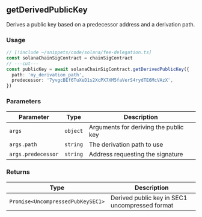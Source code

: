 ## getDerivedPublicKey

Derives a public key based on a predecessor address and a derivation path.

### Usage

```ts twoslash
// [!include ~/snippets/code/solana/fee-delegation.ts]
const solanaChainSigContract = chainSigContract
// ---cut---
const publicKey = await solanaChainSigContract.getDerivedPublicKey({
  path: 'my_derivation_path',
  predecessor: '7yvgcBEf6TuXeD1s2XcPX7XM5faVerS4rydTE6McVAzX',
})
```

### Parameters

| Parameter          | Type     | Description                           |
| ------------------ | -------- | ------------------------------------- |
| `args`             | `object` | Arguments for deriving the public key |
| `args.path`        | `string` | The derivation path to use            |
| `args.predecessor` | `string` | Address requesting the signature      |

### Returns

| Type                              | Description                                    |
| --------------------------------- | ---------------------------------------------- |
| `Promise<UncompressedPubKeySEC1>` | Derived public key in SEC1 uncompressed format |
